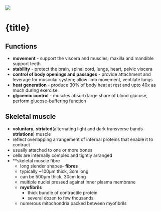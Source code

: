

<Head>
    <title>{title}</title>
</Head>

<Breadcrumb />

<Image src={profileImage} className="rounded-lg" />

<div>

# {title}

## Functions

- **movement** - support the viscera and muscles; maxilla and mandible support teeth
- **stability** - protect the brain, spinal cord, lungs, heart, pelvic viscera
- **control of body openings and passages** - provide attachment and leverage for muscular system; allow limb movement, ventilate lungs
- **heat generation** - produce 30% of body heat at rest and upto 40x as much during exercise
- **glycemic control** - muscles absorb large share of blood glucose, perform glucose-buffering function

## Skeletal muscle

- **voluntary**, **striated**(alternating light and dark transverse bands- **striations**) muscle
- reflect overlapping arrangement of internal proteins that enable it to contract
- usually attached to one or more bones
- cells are internally complex and tightly arranged
- **skeletal muscle fibre
    - long slender shapes- **fibres**
    - typically ~100µm thick, 3cm long
    - can be 500µm thick, 30cm long
    - multiple nuclei pressed against inner plasma membrane
    - **myofibrils**
        - thick bundle of contractile protein
        - several dozen to few thousands
    - numerous mitochondria packed between myofibrils

</div>
